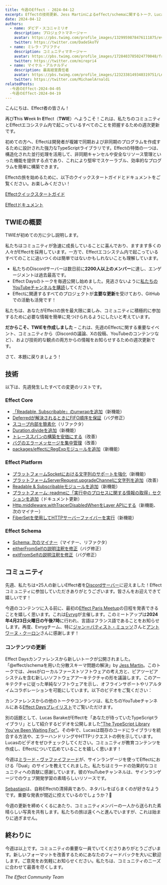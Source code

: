 ```yaml
---
title: 今週のEffect - 2024-04-12
excerpt: Effectの技術更新、Jess Martinによるeffect/schemaに関するトーク、Lucas BarakeによるEffectに関する新しいビデオ、Effect Paris Meetupの最新情報。
date: 2024-04-12
authors:
  - name: ダビデ・スコニャミリオ
    description: プロジェクトマネージャー
    avatar: https://pbs.twimg.com/profile_images/1329959878476111875/evHG8VX6_400x400.jpg
    twitter: https://twitter.com/DadeSkoTV
  - name: ミレラ・プリフティ
    description: コミュニティマネージャー
    avatar: https://pbs.twimg.com/profile_images/1728403785024770048/frKphayT_400x400.jpg
    twitter: https://twitter.com/mirepri4
  - name: マイケル・アルナルディ
    description: 最高経営責任者
    avatar: https://pbs.twimg.com/profile_images/1232338149340319751/Ln9nNWyk_400x400.jpg
    twitter: https://twitter.com/MichaelArnaldi
relatedPosts:
  -今週のEffect-2024-04-05
  -今週のEffect-2024-04-19
---
```


こんにちは、Effect者の皆さん！

再び**T**his **W**eek **I**n **E**ffect（**TWIE**）へようこそ！これは、私たちのコミュニティとEffectエコシステム内で起こっているすべてのことを把握するための週次更新です。

初めての方へ、Effectは開発者が複雑で同期および非同期のプログラムを作成するために設計された強力なTypeScriptライブラリです。Effectの特徴の一つは、構造化された並行処理を活用して、非同期キャンセルや安全なリソース管理といった機能を提供する点であり、これにより堅牢でスケーラブル、効率的なプログラムを簡単に構築できます。

Effectの旅を始めるために、以下のクイックスタートガイドとドキュメントをご覧ください。お楽しみください！

[Effectクイックスタートガイド](/docs/quickstart)

[Effectドキュメント](/docs/introduction)

## TWIEの概要

TWIEが初めての方に少し説明します。

私たちはコミュニティが急速に成長していることに喜んでおり、ますます多くの人々がEffectを採用しています。一方で、Effectエコシステム内で起こっているすべてのことに追いつくのは簡単ではないかもしれないことも理解しています。

- 私たちのDiscordサーバーは数日前に**2200人以上のメンバー**に達し、エンゲージメントは過去最高です。
- Effect Daysのトークを毎週公開し始めました。見逃さないように[私たちのYouTubeチャンネルを購読](https://www.youtube.com/@effect-ts)してください。
- Effectに関連するすべてのプロジェクトが**主要な更新**を受けており、GitHubでの活動も活発です！

私たちは、あなたがEffectの旅を最大限に楽しみ、コミュニティに積極的に参加するために必要な情報を簡単に見つけられるようにしたいと考えています。

**だからこそ、TWIEを作成しました** – これは、先週のEffectに関する重要なイベント、コミュニティから（Discordの議論、Xの投稿、YouTubeのコンテンツなど）、および技術的な観点の両方からの情報をお知らせするための週次更新です。

さて、本題に戻りましょう！

## 技術

以下は、先週発生したすべての変更のリストです。

### Effect Core
+ [「Readable, Subscribable」のunwrapを追加](https://github.com/Effect-TS/effect/pull/2498)（新機能）
+ [Deferredが解決されるときにFIFO順序を保証](https://github.com/Effect-TS/effect/pull/2499)（バグ修正）
+ [スコープ内部を簡素化](https://github.com/Effect-TS/effect/pull/2500)（リファクタ）
+ [Duration.divideを追加](https://github.com/Effect-TS/effect/pull/2494)（新機能）
+ [トレーススパンの構築を安価にする](https://github.com/Effect-TS/effect/pull/2502)（改善）
+ [バグのエラーメッセージを集中管理](https://github.com/Effect-TS/effect/pull/2503)（改善）
+ [packages/effectにRegExpモジュールを追加](https://github.com/Effect-TS/effect/pull/2493)（新機能）


### Effect Platform
+ [プラットフォームSocketにおける文字列のサポートを強化](https://github.com/Effect-TS/effect/pull/2486)（新機能）
+ [プラットフォームServerRequest.upgradeChannelに文字列を追加](https://github.com/Effect-TS/effect/pull/2487)（改善）
+ [Readable & Subscribableモジュールを追加](https://github.com/Effect-TS/effect/pull/2472)（新機能）
+ [プラットフォーム: readmeに「実行中のプロセスに関する情報の取得」セクションを追加](https://github.com/Effect-TS/effect/pull/2492)（ドキュメント更新）
+ [Http.middleware.withTracerDisabledWhenをLayer APIにする](https://github.com/Effect-TS/effect/pull/2491)（新機能、次のマイナー）
+ [FiberSetを使用してHTTPサーバーファイバーを実行](https://github.com/Effect-TS/effect/pull/2504)（新機能）


### Effect Schema
+ [Schema: 次のマイナー](https://github.com/Effect-TS/effect/pull/2440)（マイナー、リファクタ）
+ [eitherFromSelfの説明注釈を修正](https://github.com/Effect-TS/effect/pull/2495)（バグ修正）
+ [exitFromSelfの説明注釈を修正](https://github.com/Effect-TS/effect/pull/2496)（バグ修正）

## コミュニティ

先週、私たちは+25人の新しいEffect者を[Discordサーバー](https://discord.gg/effect-ts)に迎えました！Effectコミュニティに参加していただきありがとうございます。皆さんをお迎えできて嬉しいです！

今週のコンテンツに入る前に、最初の[Effect Paris Meetup](https://www.meetup.com/effect-paris/events/300307442/)の日程を発表できることを嬉しく思います。これは[Evryg](https://www.evryg.com)が主催します。このミートアップは**2024年4月23日火曜日の午後7時**に行われ、言語はフランス語であることをお知らせします。再度、Evrygチーム、特に[ジャン＝バティスト・ミュッソ](https://twitter.com/jbmusso)さんと[アントワーヌ・クーロン](https://twitter.com/c9antoine)さんに感謝します！

### コンテンツの更新

Effect Daysカンファレンスから新しいトークが公開されました。「@effect/schemaを用いた分散スキーマ問題の解決」by [Jess Martin](https://twitter.com/jessmartin)。このトークでは、Jessがローカルファーストソフトウェアの考え方と、ピアツーピアシステムを含む新しいソフトウェアアーキテクチャの形を議論します。このアーキテクチャに従った単純なソフトウェアを示し、オフラインサポートやリアルタイムコラボレーションを可能にしています。以下のビデオをご覧ください：

<YouTube url="https://www.youtube.com/embed/o-SvvUA7hik?si=Ir7MlXbe-P72wEWu" />

カンファレンスからの他のトークやコンテンツは、私たちのYouTubeチャンネルにある[Effect Daysプレイリスト](https://www.youtube.com/playlist?list=PLDf3uQLaK2B9a4tbMgGd9wFeEnMA50z4w)でご覧いただけます。

別の話題として、Lucas BarakeがEffectを「あなたが待っていたTypeScriptライブラリ」として紹介するビデオを公開しました["The TypeScript Library You've Been Waiting For"](https://www.youtube.com/watch?v=X98vwMYxRXw&ab_channel=LucasBarake)。その中で、Lucasは既存のコードにライブラリを統合する方法や、エラーハンドリングやHTTPリクエストの例を示しています。Lucasのビデオをぜひチェックしてください。コミュニティが教育コンテンツを作成し、Effectについて広めていることを嬉しく思います！

<YouTube url="https://www.youtube.com/embed/X98vwMYxRXw?si=vO60NCsRLhRRXjMi" />

今週は[ミラード・ヴァファイファード](https://twitter.com/signlanguagete1)が、サインランゲージを使ってEffectにおける「Dual」のサインを教えてくれました。私たちはミラードの効果的なコミュニティへの貢献に感謝しています。彼のYouTubeチャンネルは、サインランゲージでのウェブ開発学習の素晴らしいリソースです。

<Tweet id="1777434202125791354" />

[Sebastian](https://twitter.com/thefubhy)は、自称Effectの清掃員であり、ネタバレをばらまくのが好きなようです。重要な発表が間近に控えているのでしょうか？👀

<Tweet id="1778327330735132848" />

今週の更新を締めくくるにあたり、コミュニティメンバーの一人から送られた素晴らしい写真を共有します。私たちの旅は遠くへと進んでいますが、これは始まりに過ぎません。

<Tweet id="1777302932850946203" />

## 終わりに

今週は以上です。コミュニティの重要な一員でいてくださりありがとうございます。新しいフォーマットを改善するためにあなたのフィードバックを大いに歓迎します。ご意見をお気軽にお知らせください。私たちは、コミュニティのニーズに合わせて最善を尽くします。

_The Effect Community Team_